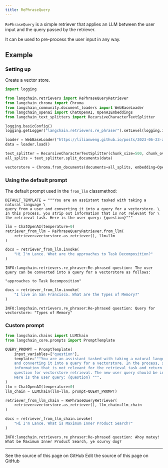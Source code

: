 ```yaml
---
title: RePhraseQuery
---
```


`RePhraseQuery` is a simple retriever that applies an LLM between the user input and the query passed by the retriever.

It can be used to pre-process the user input in any way.

## Example

### Setting up

Create a vector store.

```python
import logging

from langchain.retrievers import RePhraseQueryRetriever
from langchain_chroma import Chroma
from langchain_community.document_loaders import WebBaseLoader
from langchain_openai import ChatOpenAI, OpenAIEmbeddings
from langchain_text_splitters import RecursiveCharacterTextSplitter
```

```python
logging.basicConfig()
logging.getLogger("langchain.retrievers.re_phraser").setLevel(logging.INFO)

loader = WebBaseLoader("https://lilianweng.github.io/posts/2023-06-23-agent/")
data = loader.load()

text_splitter = RecursiveCharacterTextSplitter(chunk_size=500, chunk_overlap=0)
all_splits = text_splitter.split_documents(data)

vectorstore = Chroma.from_documents(documents=all_splits, embedding=OpenAIEmbeddings())
```

### Using the default prompt

The default prompt used in the `from_llm` classmethod:

```
DEFAULT_TEMPLATE = """You are an assistant tasked with taking a natural language \
query from a user and converting it into a query for a vectorstore. \
In this process, you strip out information that is not relevant for \
the retrieval task. Here is the user query: {question}"""
```

```python
llm = ChatOpenAI(temperature=0)
retriever_from_llm = RePhraseQueryRetriever.from_llm(
    retriever=vectorstore.as_retriever(), llm=llm
)
```

```python
docs = retriever_from_llm.invoke(
    "Hi I'm Lance. What are the approaches to Task Decomposition?"
)
```

```output
INFO:langchain.retrievers.re_phraser:Re-phrased question: The user query can be converted into a query for a vectorstore as follows:

"approaches to Task Decomposition"
```

```python
docs = retriever_from_llm.invoke(
    "I live in San Francisco. What are the Types of Memory?"
)
```

```output
INFO:langchain.retrievers.re_phraser:Re-phrased question: Query for vectorstore: "Types of Memory"
```

### Custom prompt

```python
from langchain.chains import LLMChain
from langchain_core.prompts import PromptTemplate

QUERY_PROMPT = PromptTemplate(
    input_variables=["question"],
    template="""You are an assistant tasked with taking a natural languge query from a user
    and converting it into a query for a vectorstore. In the process, strip out all
    information that is not relevant for the retrieval task and return a new, simplified
    question for vectorstore retrieval. The new user query should be in pirate speech.
    Here is the user query: {question} """,
)
llm = ChatOpenAI(temperature=0)
llm_chain = LLMChain(llm=llm, prompt=QUERY_PROMPT)
```

```python
retriever_from_llm_chain = RePhraseQueryRetriever(
    retriever=vectorstore.as_retriever(), llm_chain=llm_chain
)
```

```python
docs = retriever_from_llm_chain.invoke(
    "Hi I'm Lance. What is Maximum Inner Product Search?"
)
```

```output
INFO:langchain.retrievers.re_phraser:Re-phrased question: Ahoy matey! What be Maximum Inner Product Search, ye scurvy dog?
```

---

<CardGroup cols={2}>
  <Card title="View Source" icon="eye" href="https://github.com/langchain-ai/docs/blob/main/src/oss/python/integrations/retrievers/re_phrase.mdx">
    See the source of this page on GitHub
  </Card>
  <Card title="Edit Source" icon="pen-to-square" href="https://github.com/langchain-ai/docs/edit/main/src/oss/python/integrations/retrievers/re_phrase.mdx">
    Edit the source of this page on GitHub
  </Card>
</CardGroup>
